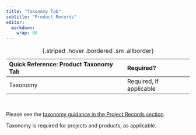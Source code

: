 ```yaml
---
title: "Taxonomy Tab"
subtitle: "Product Records"
editor: 
  markdown: 
    wrap: 80
---
```


| Quick Reference: Product Taxonomy Tab | Required?               |
|:--------------------------------------|:------------------------|
| Taxonomy                              | Required, if applicable |
: {.striped .hover .bordered .sm .allborder}   

<br/>

Please see the [taxonomy guidance in the Project Records section](../project_records/taxonomy_tab_project.qmd).

Taxonomy is required for projects and products, as applicable.
